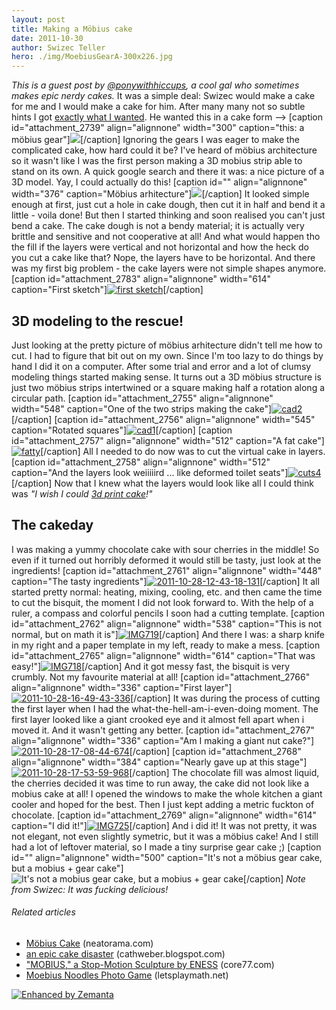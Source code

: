 ```yaml
---
layout: post
title: Making a Möbius cake
date: 2011-10-30
author: Swizec Teller
hero: ./img/MoebiusGearA-300x226.jpg
---
```


_This is a guest post by [@ponywithhiccups](http://twitter.com/ponywithhiccups), a cool gal who sometimes makes epic nerdy cakes._ It was a simple deal: Swizec would make a cake for me and I would make a cake for him. After many many not so subtle hints I got [exactly what I wanted](http://swizec.com/blog/a-technical-post-about-cake/swizec/2626 "A technical post about cake"). He wanted this in a cake form --> \[caption id="attachment_2739" align="alignnone" width="300" caption="this: a möbius gear"][![](./img/MoebiusGearA-300x226.jpg)](http://swizec.com/blog/making-a-mobius-cake/ponywithhiccups/2737/moebiusgeara)\[/caption] Ignoring the gears I was eager to make the complicated cake, how hard could it be? I've heard of möbius architecture so it wasn't like I was the first person making a 3D mobius strip able to stand on its own. A quick google search and there it was: a nice picture of a 3D model. Yay, I could actually do this! \[caption id="" align="alignnone" width="376" caption="Möbius arhitecture"]![](./img/twisted_33.png)\[/caption] It looked simple enough at first, just cut a hole in cake dough, then cut it in half and bend it a little - voila done! But then I started thinking and soon realised you can't just bend a cake. The cake dough is not a bendy material; it is actually very brittle and sensitive and not cooperative at all! And what would happen tho the fill if the layers were vertical and not horizontal and how the heck do you cut a cake like that? Nope, the layers have to be horizontal. And there was my first big problem - the cake layers were not simple shapes anymore. \[caption id="attachment_2783" align="alignnone" width="614" caption="First sketch"][![first sketch](./img/MOBIUS-CAKE_00031-1024x878.jpg "MOBIUS CAKE_0003")](http://swizec.com/blog/wp-content/uploads/2011/10/MOBIUS-CAKE_00031.jpg)\[/caption]

## 3D modeling to the rescue!

Just looking at the pretty picture of möbius arhitecture didn't tell me how to cut. I had to figure that bit out on my own. Since I'm too lazy to do things by hand I did it on a computer. After some trial and error and a lot of clumsy modeling things started making sense. It turns out a 3D möbius structure is just two möbius strips intertwined or a square making half a rotation along a circular path. \[caption id="attachment_2755" align="alignnone" width="548" caption="One of the two strips making the cake"][![](http://swizec.com/blog/wp-content/uploads/2011/10/cad2.jpg "cad2")](./img/cad2.jpg)\[/caption] \[caption id="attachment_2756" align="alignnone" width="545" caption="Rotated squares"][![](http://swizec.com/blog/wp-content/uploads/2011/10/cad1.jpg "cad1")](./img/cad1.jpg)\[/caption] \[caption id="attachment_2757" align="alignnone" width="512" caption="A fat cake"][![](http://swizec.com/blog/wp-content/uploads/2011/10/fatty.jpeg "fatty")](./img/fatty.jpeg)\[/caption] All I needed to do now was to cut the virtual cake in layers. \[caption id="attachment_2758" align="alignnone" width="512" caption="And the layers look weiiiiird ... like deformed toilet seats"][![](http://swizec.com/blog/wp-content/uploads/2011/10/cuts4.jpeg "cuts4")](./img/cuts4.jpeg)\[/caption] Now that I knew what the layers would look like all I could think was _"I wish I could [3d print cake](http://www.neatorama.com/2011/07/20/mobius-cake/)!"_

## The cakeday

I was making a yummy chocolate cake with sour cherries in the middle! So even if it turned out horribly deformed it would still be tasty, just look at the ingredients! \[caption id="attachment_2761" align="alignnone" width="448" caption="The tasty ingredients"][![](http://swizec.com/blog/wp-content/uploads/2011/10/2011-10-28-12-43-18-131.jpg "2011-10-28-12-43-18-131")](./img/2011-10-28-12-43-18-131.jpg)\[/caption] It all started pretty normal: heating, mixing, cooling, etc. and then came the time to cut the bisquit, the moment I did not look forward to. With the help of a ruler, a compass and colorful pencils I soon had a cutting template. \[caption id="attachment_2762" align="alignnone" width="538" caption="This is not normal, but on math it is"][![](./img/IMG719-768x1024.jpg "IMG719")](http://swizec.com/blog/wp-content/uploads/2011/10/IMG719.jpg)\[/caption] And there I was: a sharp knife in my right and a paper template in my left, ready to make a mess. \[caption id="attachment_2765" align="alignnone" width="614" caption="That was easy!"][![](./img/IMG718-1024x768.jpg "IMG718")](http://swizec.com/blog/wp-content/uploads/2011/10/IMG718.jpg)\[/caption] And it got messy fast, the bisquit is very crumbly. Not my favourite material at all! \[caption id="attachment_2766" align="alignnone" width="336" caption="First layer"][![](http://swizec.com/blog/wp-content/uploads/2011/10/2011-10-28-16-49-43-336.jpg "2011-10-28-16-49-43-336")](./img/2011-10-28-16-49-43-336.jpg)\[/caption] It was during the process of cutting the first layer when I had the what-the-hell-am-i-even-doing moment. The first layer looked like a giant crooked eye and it almost fell apart when i moved it. And it wasn't getting any better. \[caption id="attachment_2767" align="alignnone" width="336" caption="Am I making a giant nut cake?"][![](http://swizec.com/blog/wp-content/uploads/2011/10/2011-10-28-17-08-44-674.jpg "2011-10-28-17-08-44-674")](./img/2011-10-28-17-08-44-674.jpg)\[/caption] \[caption id="attachment_2768" align="alignnone" width="384" caption="Nearly gave up at this stage"][![](http://swizec.com/blog/wp-content/uploads/2011/10/2011-10-28-17-53-59-968.jpg "2011-10-28-17-53-59-968")](./img/2011-10-28-17-53-59-968.jpg)\[/caption] The chocolate fill was almost liquid, the cherries decided it was time to run away, the cake did not look like a mobius cake at all! I opened the windows to make the whole kitchen a giant cooler and hoped for the best. Then I just kept adding a metric fuckton of chocolate. \[caption id="attachment_2769" align="alignnone" width="614" caption="I did it!"][![](./img/IMG725-1024x768.jpg "IMG725")](http://swizec.com/blog/wp-content/uploads/2011/10/IMG725.jpg)\[/caption] And i did it! It was not pretty, it was not elegant, not even slightly symetric, but it was a möbius cake! And I still had a lot of leftover material, so I made a tiny surprise gear cake ;) \[caption id="" align="alignnone" width="500" caption="It's not a möbius gear cake, but a mobius + gear cake"]![](./img/tumblr_ltsgrvEsBK1qekjngo1_5002.jpg "It's not a mobius gear cake, but a mobius + gear cake")\[/caption] _Note from Swizec: It was fucking delicious!_

###### Related articles

-   [Möbius Cake](http://www.neatorama.com/2011/07/20/mobius-cake/) (neatorama.com)
-   [an epic cake disaster](http://cathweber.blogspot.com/2011/10/epic-cake-disaster.html) (cathweber.blogspot.com)
-   ["MOBIUS," a Stop-Motion Sculpture by ENESS](http://www.core77.com/blog/videos/mobius_a_stop-motion_sculpture_by_eness_20194.asp) (core77.com)
-   [Moebius Noodles Photo Game](http://letsplaymath.net/2011/09/21/moebius-noodles-photo-game/) (letsplaymath.net)

[![Enhanced by Zemanta](http://img.zemanta.com/zemified_e.png?x-id=1995dbbb-ce88-41c7-9ca3-7c3aa9fdeeb4)](http://www.zemanta.com/ "Enhanced by Zemanta")
